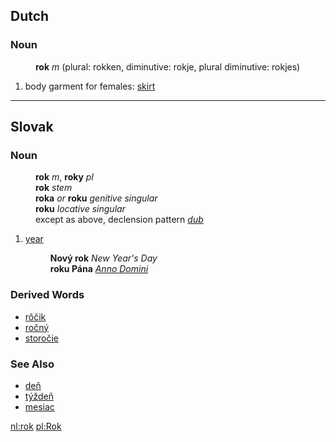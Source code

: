 == Dutch ==
=== Noun ===
:'''rok''' ''m'' (plural: rokken, diminutive: rokje, plural diminutive: rokjes)
#body garment for females: [[skirt]]

----
== Slovak ==
=== Noun ===
:'''rok''' ''m'', '''roky''' ''pl''
:'''rok''' ''stem''
:'''roka''' ''or'' '''roku''' ''genitive singular''
:'''roku''' ''locative singular''
:except as above, declension pattern ''[[Slovak declension pattern dub|dub]]''
# [[year]]
#: '''Nový rok''' ''New Year's Day''
#: '''roku Pána''' ''[[Anno Domini]]''

=== Derived Words ===
* [[rôčik]]
* [[ročný]]
* [[storočie]]
=== See Also ===
* [[deň]]
* [[týždeň]]
* [[mesiac#Slovak|mesiac]]

[[nl:rok]]
[[pl:Rok]]
